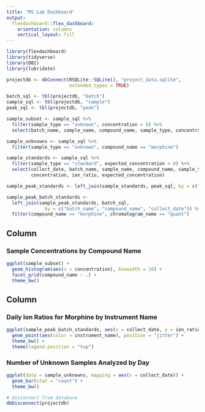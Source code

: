```yaml
---
title: "MS Lab Dashboard"
output: 
  flexdashboard::flex_dashboard:
    orientation: columns
    vertical_layout: fill
---
```


```r
library(flexdashboard)
library(tidyverse)
library(DBI)
library(lubridate)

```

```r
projectdb <- dbConnect(RSQLite::SQLite(), "project_data.sqlite", 
                       extended_types = TRUE)
```

```r
batch_sql <- tbl(projectdb, "batch")
sample_sql <- tbl(projectdb, "sample")
peak_sql <- tbl(projectdb, "peak")
```


```r

sample_subset <- sample_sql %>% 
  filter(sample_type == "unknown", concentration > 0) %>% 
  select(batch_name, sample_name, compound_name, sample_type, concentration)

sample_unknowns <- sample_sql %>%
  filter(sample_type == "unknown", compound_name == "morphine")

sample_standards <- sample_sql %>% 
  filter(sample_type == "standard", expected_concentration > 0) %>% 
  select(collect_date, batch_name, sample_name, compound_name, sample_type, 
         concentration, ion_ratio, expected_concentration)

sample_peak_standards <- left_join(sample_standards, peak_sql, by = c("batch_name", "sample_name", "compound_name", "collect_date"))

sample_peak_batch_standards <- 
  left_join(sample_peak_standards, batch_sql,
              by = c("batch_name", "compound_name", "collect_date")) %>%
  filter(compound_name == "morphine", chromatogram_name == "quant")
```


Column {data-width=650}
-----------------------------------------------------------------------


### Sample Concentrations by Compound Name

```r

ggplot(sample_subset) +
  geom_histogram(aes(x = concentration), binwidth = 10) +
  facet_grid(compound_name ~ .) +
  theme_bw()

```


Column {data-width=350}
-----------------------------------------------------------------------

### Daily Ion Ratios for Morphine by Instrument Name

```r
ggplot(sample_peak_batch_standards, aes(x = collect_date, y = ion_ratio)) +
  geom_point(aes(color = instrument_name), position = "jitter") +
  theme_bw() +
  theme(legend.position = "top")
```

### Number of Unknown Samples Analyzed by Day

```r
ggplot(data = sample_unknowns, mapping = aes(x = collect_date)) +
  geom_bar(stat = "count") +
  theme_bw()
```


```r
# disconnect from database
dbDisconnect(projectdb)
```



